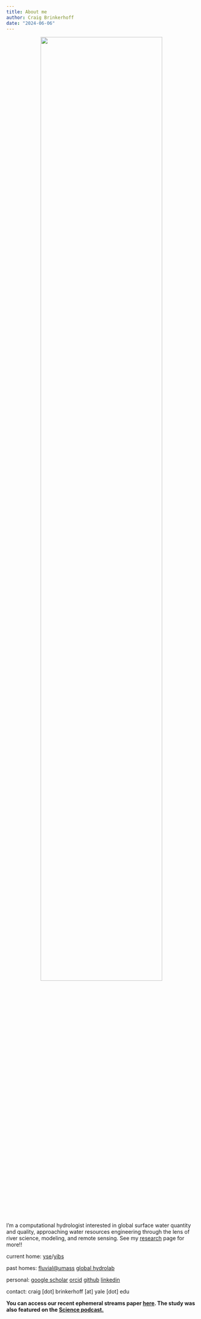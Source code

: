 ```yaml
---
title: About me
author: Craig Brinkerhoff
date: "2024-06-06"
---
```


<center>

![](pic.jpg){width=80%}

</center>

I'm a computational hydrologist interested in global surface water quantity and quality, approaching water resources engineering through the lens of river science, modeling, and remote sensing. See my [research](/research/) page for more!!

current home: <a href="https://environment.yale.edu/" target="_blank">yse</a>/<a href="https://yibs.yale.edu/" target="_blank">yibs</a>

past homes: <a href="https://blogs.umass.edu/cjgleason/" target="_blank">fluvial@umass</a> <a href="https://wp.geog.mcgill.ca/hydrolab/" target="_blank">global hydrolab</a>

personal: <a href="https://scholar.google.com/citations?user=QeBtmYkAAAAJ&hl=en&oi=ao" target="_blank">google scholar</a> <a href="https://orcid.org/0000-0001-6701-4835" target="_blank">orcid</a> <a href="https://github.com/craigbrinkerhoff" target="_blank">github</a> <a href="https://linkedin.com/in/brinkerhoff" target="_blank">linkedin</a>

contact: craig [dot] brinkerhoff [at] yale [dot] edu

**You can access our recent ephemeral streams paper <a href="https://www.science.org/stoken/author-tokens/ST-1957/full" target="_blank">here</a>. The study was also featured on the <a href="https://www.science.org/content/podcast/targeting-crop-pests-rna-legacy-temporary-streams-and-future-money" target="_blank"> Science podcast.**

